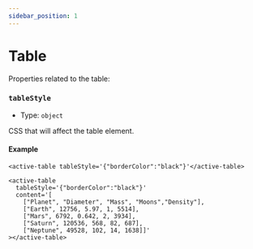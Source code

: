 ```yaml
---
sidebar_position: 1
---
```


# Table

Properties related to the table:

### `tableStyle`

- Type: `object`
<!-- CSSObject - min width not allowed -->

CSS that will affect the table element.

#### Example


<TableContainer>
  <active-table
    tableStyle='{"borderColor":"black", "width":"100%", "backgroundColor": "white", "boxShadow": "rgb(172 172 172 / 17%) 0px 0.5px 1px 0px"}'
    content='[
      ["Planet", "Diameter", "Mass", "Moons", "Density"],
      ["Earth", 12756, 5.97, 1, 5514],
      ["Mars", 6792, 0.642, 2, 3934],
      ["Jupiter", 142984, 1898, 79, 1326],
      ["Saturn", 120536, 568, 82, 687],
      ["Neptune", 49528, 102, 14, 1638]]'
  ></active-table>
</TableContainer>

<Tabs>
<TabItem value="js" label="Sample">

```text
<active-table tableStyle='{"borderColor":"black"}'</active-table>
```

</TabItem>
<TabItem value="py" label="Full Code">

```text
<active-table
  tableStyle='{"borderColor":"black"}'
  content='[
    ["Planet", "Diameter", "Mass", "Moons","Density"],
    ["Earth", 12756, 5.97, 1, 5514],
    ["Mars", 6792, 0.642, 2, 3934],
    ["Saturn", 120536, 568, 82, 687],
    ["Neptune", 49528, 102, 14, 1638]]'
></active-table>
```

</TabItem>
</Tabs>
